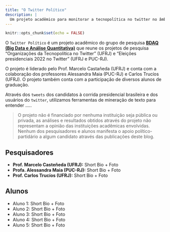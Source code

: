 ```yaml
---
title: "O Twitter Político"
description: |
  Um projeto acadêmico para monitorar a tecnopolítica no twitter no âmbito das eleições presidenciais brasileiras 2022.
---
```


```r
knitr::opts_chunk$set(echo = FALSE)
```


 
 
O `Twitter Político` é um projeto acadêmico do grupo de pesquisa [**BDAQ (Big Data e Análise Quantitativa)**](http://dgp.cnpq.br/dgp/espelhogrupo/764775) que reune os projetos de pesquisa "Organizações da Tecnopolítica no Twitter" (UFRJ) e "Eleições presidenciais 2022 no Twitter" (UFRJ e PUC-RJ).

O projeto é liderado pelo Prof. Marcelo Castañeda (UFRJ) e conta com a colaboração dos professores Alessandra Maia (PUC-RJ) e Carlos Trucíos (UFRJ). O projeto também conta com a participação de diversos alunos de graduação.

Através dos `tweets` dos candidatos à corrida presidencial brasileira e dos usuários do `twitter`, utilizamos ferramentas de mineração de texto para entender ..... 

> O projeto não é financiado por nenhuma instituição seja pública ou privada, as análises e resultados obtidos através do projeto não representam a opinião das instituições acadêmicas envolvidas. Nenhum dos pesquisadores e alunos manifesta o apoio político-partidário a algum candidato através das publicações deste blog.



## Pesquisadores

- **Prof. Marcelo Casteñeda (UFRJ):** Short Bio + Foto
- **Profa. Alessandra Maia (PUC-RJ):** Short Bio  + Foto
- **Prof. Carlos Trucíos (UFRJ):** Short Bio + Foto

## Alunos

- Aluno 1: Short Bio + Foto
- Aluno 2: Short Bio + Foto
- Aluno 3: Short Bio + Foto
- Aluno 4: Short Bio + Foto
- Aluno 5: Short Bio + Foto






